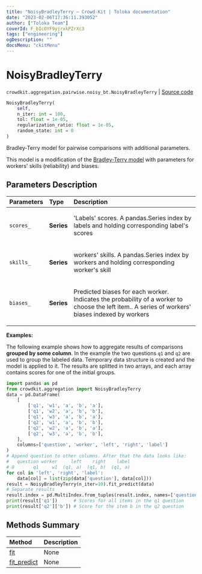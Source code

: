 ```yaml
---
title: "NoisyBradleyTerry — Crowd-Kit | Toloka documentation"
date: "2023-02-06T17:36:11.393052"
author: ["Toloka Team"]
coverId: F_bIcOYF9yjrxkPZrXc3
tags: ["engineering"]
ogDescription: ""
docsMenu: "ckitMenu"
---
```


# NoisyBradleyTerry
`crowdkit.aggregation.pairwise.noisy_bt.NoisyBradleyTerry` | [Source code](https://github.com/Toloka/crowd-kit/blob/v1.2.0/crowdkit/aggregation/pairwise/noisy_bt.py#L16)

```python
NoisyBradleyTerry(
    self,
    n_iter: int = 100,
    tol: float = 1e-05,
    regularization_ratio: float = 1e-05,
    random_state: int = 0
)
```

Bradley-Terry model for pairwise comparisons with additional parameters.

This model is a modification of the [Bradley-Terry model](/docs/crowd-kit/reference/crowdkit.aggregation.pairwise.bradley_terry.BradleyTerry)
with parameters for workers' skills (reliability) and biases.

## Parameters Description

| Parameters | Type | Description |
| :----------| :----| :-----------|
`scores_`|**Series**|<p>&#x27;Labels&#x27; scores. A pandas.Series index by labels and holding corresponding label&#x27;s scores</p>
`skills_`|**Series**|<p>workers&#x27; skills. A pandas.Series index by workers and holding corresponding worker&#x27;s skill</p>
`biases_`|**Series**|<p>Predicted biases for each worker. Indicates the probability of a worker to choose the left item.. A series of workers&#x27; biases indexed by workers</p>

**Examples:**

The following example shows how to aggregate results of comparisons **grouped by some column**.
In the example the two questions `q1` and `q2` are used to group the labeled data.
Temporary data structure is created and the model is applied to it.
The results are splitted in two arrays, and each array contains scores for one of the initial groups.

```python
import pandas as pd
from crowdkit.aggregation import NoisyBradleyTerry
data = pd.DataFrame(
    [
        ['q1', 'w1', 'a', 'b', 'a'],
        ['q1', 'w2', 'a', 'b', 'b'],
        ['q1', 'w3', 'a', 'b', 'a'],
        ['q2', 'w1', 'a', 'b', 'b'],
        ['q2', 'w2', 'a', 'b', 'a'],
        ['q2', 'w3', 'a', 'b', 'b'],
    ],
    columns=['question', 'worker', 'left', 'right', 'label']
)
# Append question to other columns. After that the data looks like:
#   question worker     left    right    label
# 0       q1     w1  (q1, a)  (q1, b)  (q1, a)
for col in 'left', 'right', 'label':
    data[col] = list(zip(data['question'], data[col]))
result = NoisyBradleyTerry(n_iter=10).fit_predict(data)
# Separate results
result.index = pd.MultiIndex.from_tuples(result.index, names=['question', 'label'])
print(result['q1'])      # Scores for all items in the q1 question
print(result['q2']['b']) # Score for the item b in the q2 question
```
## Methods Summary

| Method | Description |
| :------| :-----------|
[fit](/docs/crowd-kit/reference/crowdkit.aggregation.pairwise.noisy_bt.NoisyBradleyTerry.fit)| None
[fit_predict](/docs/crowd-kit/reference/crowdkit.aggregation.pairwise.noisy_bt.NoisyBradleyTerry.fit_predict)| None

